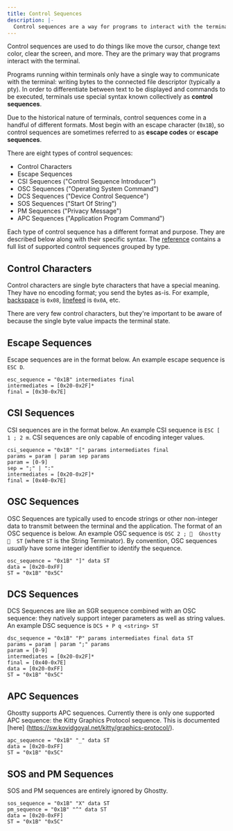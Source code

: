 ```yaml
---
title: Control Sequences
description: |-
  Control sequences are a way for programs to interact with the terminal.
---
```


Control sequences are used to do things like move the cursor, change
text color, clear the screen, and more. They are the primary way
that programs interact with the terminal.

Programs running within terminals only have a single way to communicate
with the terminal: writing bytes to the connected file descriptor
(typically a pty). In order to differentiate between text to be
displayed and commands to be executed, terminals use special syntax
known collectively as **control sequences**.

Due to the historical nature of terminals, control sequences come
in a handful of different formats. Most begin with an escape character
(`0x1B`), so control sequences are sometimes referred to as
**escape codes** or **escape sequences**.

There are eight types of control sequences:

- Control Characters
- Escape Sequences
- CSI Sequences ("Control Sequence Introducer")
- OSC Sequences ("Operating System Command")
- DCS Sequences ("Device Control Sequence")
- SOS Sequences ("Start Of String")
- PM Sequences ("Privacy Message")
- APC Sequences ("Application Program Command")

Each type of control sequence has a different format and purpose.
They are described below along with their specific syntax. The
[reference](/docs/vt/reference) contains a full list of supported
control sequences grouped by type.

## Control Characters

Control characters are single byte characters that have a special
meaning. They have no encoding format; you send the bytes as-is.
For example, [backspace](/docs/vt/control/bs) is `0x08`,
[linefeed](/docs/vt/control/lf) is `0x0A`, etc.

There are very few control characters, but they're important
to be aware of because the single byte value impacts the terminal
state.

## Escape Sequences

Escape sequences are in the format below. An example escape sequence
is `ESC D`.

```
esc_sequence = "0x1B" intermediates final
intermediates = [0x20-0x2F]*
final = [0x30-0x7E]
```

## CSI Sequences

CSI sequences are in the format below. An example CSI sequence
is `ESC [ 1 ; 2 m`. CSI sequences are only capable of encoding integer values.

```
csi_sequence = "0x1B" "[" params intermediates final
params = param | param sep params
param = [0-9]
sep = ";" | ":"
intermediates = [0x20-0x2F]*
final = [0x40-0x7E]
```

## OSC Sequences

OSC Sequences are typically used to encode strings or other non-integer data to
transmit between the terminal and the application. The format of an OSC sequence
is below. An example OSC sequence is `OSC 2 ; 👻  Ghostty 👻  ST` (where `ST` is
the String Terminator). By convention, OSC sequences *usually* have some integer
identifier to identify the sequence.

```
osc_sequence = "0x1B" "]" data ST
data = [0x20-0xFF]
ST = "0x1B" "0x5C"
```

## DCS Sequences

DCS Sequences are like an SGR sequence combined with an OSC sequence: they
natively support integer parameters as well as string values. An example DSC
sequence is `DCS + P q <string> ST`

```
dsc_sequence = "0x1B" "P" params intermediates final data ST
params = param | param ";" params
param = [0-9]
intermediates = [0x20-0x2F]*
final = [0x40-0x7E]
data = [0x20-0xFF]
ST = "0x1B" "0x5C"
```

## APC Sequences

Ghostty supports APC sequences. Currently there is only one supported APC
sequence: the Kitty Graphics Protocol sequence. This is documented [here]
(https://sw.kovidgoyal.net/kitty/graphics-protocol/).

```
apc_sequence = "0x1B" "_" data ST
data = [0x20-0xFF]
ST = "0x1B" "0x5C"
```

## SOS and PM Sequences

SOS and PM sequences are entirely ignored by Ghostty.

```
sos_sequence = "0x1B" "X" data ST
pm_sequence = "0x1B" "^" data ST
data = [0x20-0xFF]
ST = "0x1B" "0x5C"
```
